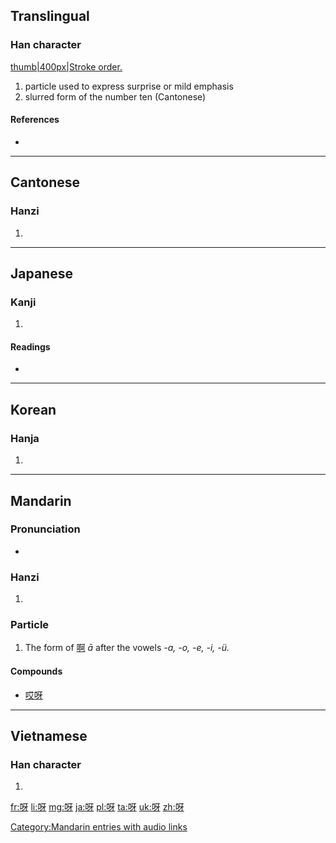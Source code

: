 ==Translingual==

===Han character===
[[image:呀-bw.png|thumb|400px|Stroke order.]]
{{Han char|rn=30|rad=口|as=04|sn=7|four=6104<sub>0</sub>|canj=口一女竹 (RMVH)}}

# particle used to express surprise or mild emphasis
# slurred form of the number ten (Cantonese)

====References====
* {{Han ref|kx=0180.080|dkj=03383|dj=0398.060|hdz=10587.120|uh=5440|ud=21568|bh=A772|bd=42866}}

----

==Cantonese==

===Hanzi===
{{yue-hanzi|jyut=|y=a1, a3 a6}}

# {{defn|lang=yue|sort=口04}}

----

==Japanese==

===Kanji===
{{ja-kanji|grade=|rs=口04}}

# {{defn|lang=ja|sort=口04}}

====Readings====
* {{ja-readings|on=[[が]] (ga), [[か]] (ka)|kun=[[あ]] (a), [[あつ]] (atsu)}}

----

==Korean==

===Hanja===
{{ko-hanja|hangeul=하|rv=ha|mr=ha}}

# {{defn|lang=ko|sort=口04}}

----

==Mandarin==

===Pronunciation===
* {{audio|zh-yā.ogg|audio}}

===Hanzi===
{{cmn-hanzi|pin=[[yā]] ([[ya1]])|wg=ya<sup>1</sup>}}
# {{defn|lang=cmn|sort=口04}}

===Particle===
# The form of [[啊]] ''ā'' after the vowels ''-a, -o, -e, -i, -ü.''

====Compounds====
*[[哎呀]]

[[Category:Mandarin entries with audio links]]

----

==Vietnamese==

===Han character===
{{vi-hantu|[[nha]], [[nhá]]|rs=口04}}

# {{defn|lang=vi|sort=口04}}

[[fr:呀]]
[[li:呀]]
[[mg:呀]]
[[ja:呀]]
[[pl:呀]]
[[ta:呀]]
[[uk:呀]]
[[zh:呀]]